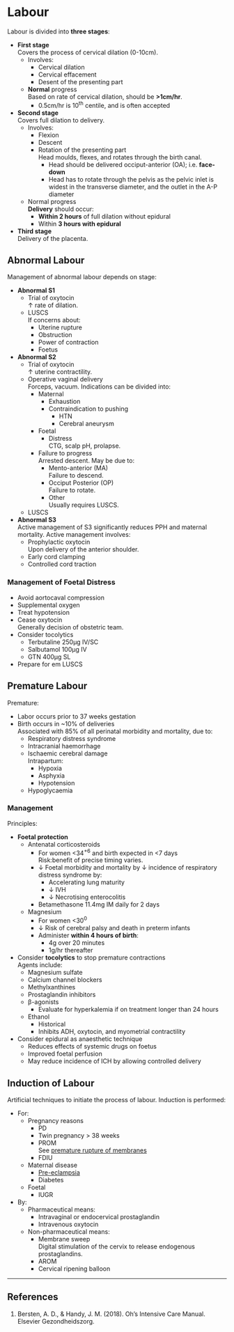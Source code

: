 # Labour

Labour is divided into **three stages**:

* **First stage**\
Covers the process of cervical dilation (0-10cm).
	* Involves:
		* Cervical dilation
		* Cervical effacement
		* Desent of the presenting part
	* **Normal** progress\
	Based on rate of cervical dilation, should be **>1cm/hr**.
		* 0.5cm/hr is 10^th^ centile, and is often accepted
* **Second stage**\
Covers full dilation to delivery.
	* Involves:
		* Flexion
		* Descent
		* Rotation of the presenting part\
		Head moulds, flexes, and rotates through the birth canal.
			* Head should be delivered occiput-anterior (OA); i.e. **face-down**
			* Head has to rotate through the pelvis as the pelvic inlet is widest in the transverse diameter, and the outlet in the A-P diameter
	* Normal progress\
	**Delivery** should occur:
		* **Within 2 hours** of full dilation without epidural
		* Within **3 hours with epidural**
* **Third stage**\
Delivery of the placenta.


## Abnormal Labour

Management of abnormal labour depends on stage:

* **Abnormal S1**
	* Trial of oxytocin\
	↑ rate of dilation.
	* LUSCS\
	If concerns about:
		* Uterine rupture
		* Obstruction
		* Power of contraction
		* Foetus
* **Abnormal S2**
	* Trial of oxytocin\
	↑ uterine contractility.
	* Operative vaginal delivery\
	Forceps, vacuum. Indications can be divided into:
		* Maternal\
			* Exhaustion
			* Contraindication to pushing
				* HTN
				* Cerebral aneurysm
		* Foetal
			* Distress\
			CTG, scalp pH, prolapse.
		* Failure to progress\
		Arrested descent. May be due to:
			* Mento-anterior (MA)\
			Failure to descend.
			* Occiput Posterior (OP)\
			Failure to rotate.
			* Other\
			Usually requires LUSCS.
	* LUSCS
* **Abnormal S3**\
Active management of S3 significantly reduces PPH and maternal mortality. Active management involves:
	* Prophylactic oxytocin\
	Upon delivery of the anterior shoulder.
	* Early cord clamping
	* Controlled cord traction


### Management of Foetal Distress

* Avoid aortocaval compression
* Supplemental oxygen
* Treat hypotension
* Cease oxytocin\
Generally decision of obstetric team.
* Consider tocolytics
	* Terbutaline 250μg IV/SC
	* Salbutamol 100μg IV
	* GTN 400μg SL
* Prepare for em LUSCS


## Premature Labour

Premature:

* Labor occurs prior to 37 weeks gestation
* Birth occurs in ~10% of deliveries\
Associated with 85% of all perinatal morbidity and mortality, due to:
	* Respiratory distress syndrome
	* Intracranial haemorrhage
	* Ischaemic cerebral damage\
	Intrapartum:
		* Hypoxia
		* Asphyxia
		* Hypotension
	* Hypoglycaemia


### Management

Principles:

* **Foetal protection**
	* Antenatal corticosteroids
		* For women <34^+6^ and birth expected in <7 days\
		Risk:benefit of precise timing varies.
		* ↓ Foetal morbidity and mortality by ↓ incidence of respiratory distress syndrome by:
			* Accelerating lung maturity
			* ↓ IVH
			* ↓ Necrotising enterocolitis
		* Betamethasone 11.4mg IM daily for 2 days
	* Magnesium
		* For women <30^0^
		* ↓ Risk of cerebral palsy and death in preterm infants
		* Administer **within 4 hours of birth**:
			* 4g over 20 minutes
			* 1g/hr thereafter
* Consider **tocolytics** to stop premature contractions\
Agents include:
	* Magnesium sulfate
	* Calcium channel blockers
	* Methylxanthines
	* Prostaglandin inhibitors
	* β-agonists
		* Evaluate for hyperkalemia if on treatment longer than 24 hours
	* Ethanol
		* Historical
		* Inhibits ADH, oxytocin, and myometrial contractility
* Consider epidural as anaesthetic technique
	* Reduces effects of systemic drugs on foetus
	* Improved foetal perfusion
	* May reduce incidence of ICH by allowing controlled delivery

## Induction of Labour

Artificial techniques to initiate the process of labour. Induction is performed:

* For:
	* Pregnancy reasons
		* PD
		* Twin pregnancy > 38 weeks
		* PROM\
		See [premature rupture of membranes](/anaesthesia/obs/terms.md)
		* FDIU
	* Maternal disease
		* [Pre-eclampsia](/disease/obs/htn.md)
		* Diabetes
	* Foetal
		* IUGR
* By:
	* Pharmaceutical means:
		* Intravaginal or endocervical prostaglandin
		* Intravenous oxytocin\
	* Non-pharmaceutical means:
		* Membrane sweep\
		Digital stimulation of the cervix to release endogenous prostaglandins.
		* AROM
		* Cervical ripening balloon

---

## References

1. Bersten, A. D., & Handy, J. M. (2018). Oh’s Intensive Care Manual. Elsevier Gezondheidszorg.